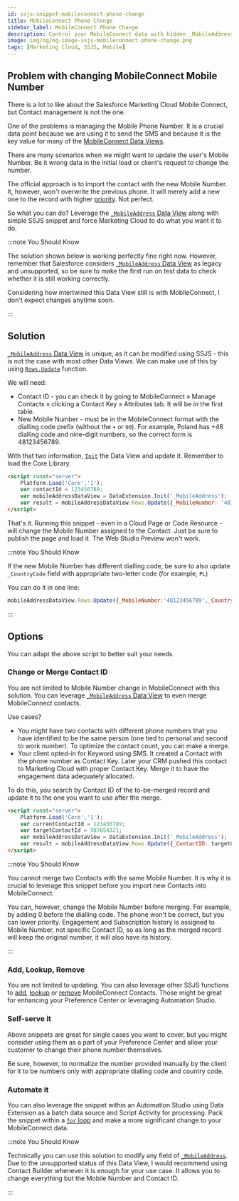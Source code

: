 ```yaml
---
id: ssjs-snippet-mobileconnect-phone-change
title: MobileConnect Phone Change
sidebar_label: MobileConnect Phone Change
description: Control your MobileConnect data with hidden _MobileAddress features.
image: img/og/og-image-ssjs-mobileconnect-phone-change.png
tags: [Marketing Cloud, SSJS, Mobile]
---
```



<LeadText content='Control your MobileConnect data with hidden _MobileAddress features.' />

## Problem with changing MobileConnect Mobile Number

There is a lot to like about the Salesforce Marketing Cloud Mobile Connect, but Contact management is not the one.

One of the problems is managing the Mobile Phone Number. It is a crucial data point because we are using it to send the SMS and because it is the key value for many of the [MobileConnect Data Views](../config/sfmc-config-system-data-views.mdx#mobileconnect-data-views).

There are many scenarios when we might want to update the user's Mobile Number. Be it wrong data in the initial load or client's request to change the number.

The official approach is to import the contact with the new Mobile Number. It, however, won't overwrite the previous phone. It will merely add a new one to the record with higher [priority](../config/sfmc-config-system-data-views.mdx#_mobileaddress). Not perfect.

So what you can do? Leverage the [`_MobileAddress` Data View](../config/sfmc-config-system-data-views.mdx#_mobileaddress) along with simple SSJS snippet and force Marketing Cloud to do what you want it to do.

:::note You Should Know

The solution shown below is working perfectly fine right now. However, remember that Salesforce considers [`_MobileAddress` Data View](../config/sfmc-config-system-data-views.mdx#_mobileaddress) as legacy and unsupported, so be sure to make the first run on test data to check whether it is still working correctly.

Considering how intertwined this Data View still is with MobileConnect, I don't expect changes anytime soon.

:::

## Solution

[`_MobileAddress` Data View](../config/sfmc-config-system-data-views.mdx#_mobileaddress) is unique, as it can be modified using SSJS - this is not the case with most other Data Views. We can make use of this by using [`Rows.Update`](https://developer.salesforce.com/docs/atlas.en-us.noversion.mc-programmatic-content.meta/mc-programmatic-content/ssjs_dataExtensionRowsUpdate.htm) function.

We will need:
- Contact ID - you can check it by going to MobileConnect » Manage Contacts » clicking a Contact Key » Attributes tab. It will be in the first table.
- New Mobile Number - must be in the MobileConnect format with the dialling code prefix (without the `+` or `00`). For example, Poland has +48 dialling code and nine-digit numbers, so the correct form is 48123456789.

With that two information, [`Init`](https://developer.salesforce.com/docs/atlas.en-us.noversion.mc-programmatic-content.meta/mc-programmatic-content/ssjs_dataExtensionFunctions.htm) the Data View and update it. Remember to load the Core Library.

```html {4-5} title="Change Mobile Number of a single Contact"
<script runat="server">
    Platform.Load('Core','1');
    var contactId = 123456789;
    var mobileAddressDataView = DataExtension.Init('_MobileAddress');
    var result = mobileAddressDataView.Rows.Update({_MobileNumber: '48123456789'}, ['_ContactID'], [contactId]);
</script>
```

That's it. Running this snippet - even in a Cloud Page or Code Resource - will change the Mobile Number assigned to the Contact. Just be sure to publish the page and load it. The Web Studio Preview won't work.

:::note You Should Know

If the new Mobile Number has different dialling code, be sure to also update `_CountryCode` field with appropriate two-letter code (for example, `PL`)

You can do it in one line:

```js
mobileAddressDataView.Rows.Update({_MobileNumber:'48123456789',_CountryCode:'PL'},['_ContactID'],[contactId]);
```

:::

## Options

You can adapt the above script to better suit your needs.

### Change or Merge Contact ID

You are not limited to Mobile Number change in MobileConnect with this solution. You can leverage [`_MobileAddress` Data View](../config/sfmc-config-system-data-views.mdx#_mobileaddress) to even merge MobileConnect contacts.

Use cases?
- You might have two contacts with different phone numbers that you have identified to be the same person (one tied to personal and second to work number). To optimize the contact count, you can make a merge.
- Your client opted-in for Keyword using SMS. It created a Contact with the phone number as Contact Key. Later your CRM pushed this contact to Marketing Cloud with proper Contact Key. Merge it to have the engagement data adequately allocated.

To do this, you search by Contact ID of the to-be-merged record and update it to the one you want to use after the merge.

```html {5-6} title="Change Contact ID of a single Contact"
<script runat="server">
    Platform.Load('Core','1');
    var currentContactId = 123456789;
    var targetContactId = 987654321;
    var mobileAddressDataView = DataExtension.Init('_MobileAddress');
    var result = mobileAddressDataView.Rows.Update({_ContactID: targetContactId}, ['_ContactID'], [currentContactId]);
</script>
```

:::note You Should Know

You cannot merge two Contacts with the same Mobile Number. It is why it is crucial to leverage this snippet before you import new Contacts into MobileConnect.

You can, however, change the Mobile Number before merging. For example, by adding 0 before the dialling code. The phone won't be correct, but you can lower priority. Engagement and Subscription history is assigned to Mobile Number, not specific Contact ID, so as long as the merged record will keep the original number, it will also have its history.

:::

### Add, Lookup, Remove

You are not limited to updating. You can also leverage other SSJS functions to [add](https://developer.salesforce.com/docs/atlas.en-us.noversion.mc-programmatic-content.meta/mc-programmatic-content/ssjs_dataExtensionRowsAdd.htm), [lookup](https://developer.salesforce.com/docs/atlas.en-us.noversion.mc-programmatic-content.meta/mc-programmatic-content/ssjs_dataExtensionRowsLookup.htm) or [remove](https://developer.salesforce.com/docs/atlas.en-us.noversion.mc-programmatic-content.meta/mc-programmatic-content/ssjs_dataExtensionRowsRemove.htm) MobileConnect Contacts. Those might be great for enhancing your Preference Center or leveraging Automation Studio.

### Self-serve it

Above snippets are great for single cases you want to cover, but you might consider using them as a part of your Preference Center and allow your customer to change their phone number themselves.

Be sure, however, to normalize the number provided manually by the client for it to be numbers only with appropriate dialling code and country code.

### Automate it

You can also leverage the snippet within an Automation Studio using Data Extension as a batch data source and Script Activity for processing. Pack the snippet within a [`for` loop](./ssjs-loops.mdx) and make a more significant change to your MobileConnect data.

:::note You Should Know

Technically you can use this solution to modify any field of [`_MobileAddress`](../config/sfmc-config-system-data-views.mdx#_mobileaddress). Due to the unsupported status of this Data View, I would recommend using Contact Builder whenever it is enough for your use case. It allows you to change everything but the Mobile Number and Contact ID.

:::